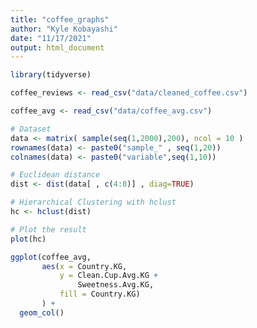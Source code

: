 ```yaml
---
title: "coffee_graphs"
author: "Kyle Kobayashi"
date: "11/17/2021"
output: html_document
---
```


```r
library(tidyverse)
```


```r
coffee_reviews <- read_csv("data/cleaned_coffee.csv")

coffee_avg <- read_csv("data/coffee_avg.csv")

```


```r

# Dataset 
data <- matrix( sample(seq(1,2000),200), ncol = 10 )
rownames(data) <- paste0("sample_" , seq(1,20))
colnames(data) <- paste0("variable",seq(1,10))

# Euclidean distance
dist <- dist(data[ , c(4:8)] , diag=TRUE)

# Hierarchical Clustering with hclust
hc <- hclust(dist)

# Plot the result
plot(hc)

```
```r

ggplot(coffee_avg,
       aes(x = Country.KG,
           y = Clean.Cup.Avg.KG + 
               Sweetness.Avg.KG,
           fill = Country.KG) 
       ) +
  geom_col()

```
